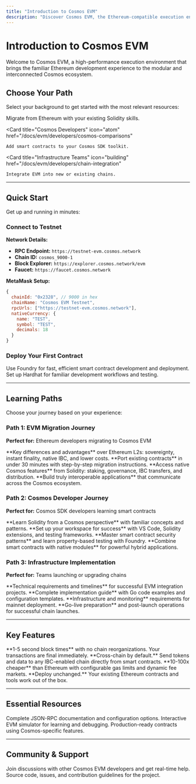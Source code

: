 ```yaml
---
title: "Introduction to Cosmos EVM"
description: "Discover Cosmos EVM, the Ethereum-compatible execution environment built for the sovereign, interoperable Cosmos ecosystem."
---
```


# Introduction to Cosmos EVM

Welcome to Cosmos EVM, a high-performance execution environment that brings the familiar Ethereum development experience to the modular and interconnected Cosmos ecosystem.

## Choose Your Path

Select your background to get started with the most relevant resources:

<CardGroup cols={3}>
  <Card
    title="EVM Developers"
    icon="ethereum"
    href="/docs/evm/developers"
  >
    Migrate from Ethereum with your existing Solidity skills.
  </Card>

  <Card
    title="Cosmos Developers"
    icon="atom"
    href="/docs/evm/developers/cosmos-comparisons"
  >
    Add smart contracts to your Cosmos SDK toolkit.
  </Card>

  <Card
    title="Infrastructure Teams"
    icon="building"
    href="/docs/evm/developers/chain-integration"
  >
    Integrate EVM into new or existing chains.
  </Card>
</CardGroup>

---

## Quick Start

Get up and running in minutes:

### Connect to Testnet

**Network Details:**
- **RPC Endpoint:** `https://testnet-evm.cosmos.network`
- **Chain ID:** `cosmos_9000-1`
- **Block Explorer:** `https://explorer.cosmos.network/evm`
- **Faucet:** `https://faucet.cosmos.network`

**MetaMask Setup:**
```javascript
{
  chainId: "0x2328", // 9000 in hex
  chainName: "Cosmos EVM Testnet",
  rpcUrls: ["https://testnet-evm.cosmos.network"],
  nativeCurrency: {
    name: "TEST",
    symbol: "TEST",
    decimals: 18
  }
}
```

### Deploy Your First Contract

<CardGroup cols={2}>
  <Card title="Foundry Guide" icon="hammer" href="/docs/evm/developers/tooling-and-resources/foundry-guide">
    Use Foundry for fast, efficient smart contract development and deployment.
  </Card>

  <Card title="Hardhat Integration" icon="wrench" href="/docs/evm/developers/tooling-and-resources/hardhat-guide">
    Set up Hardhat for familiar development workflows and testing.
  </Card>
</CardGroup>

---

## Learning Paths

Choose your journey based on your experience:

### Path 1: EVM Migration Journey
**Perfect for:** Ethereum developers migrating to Cosmos EVM

<CardGroup cols={2}>
  <Card title="1. Understanding the Platform" icon="lightbulb" href="/docs/evm/why-cosmos-evm">
    **Key differences and advantages** over Ethereum L2s: sovereignty, instant finality, native IBC, and lower costs.
  </Card>

  <Card title="2. Quick Migration Guide" icon="rocket" href="/docs/evm/developers/ethereum-migration">
    **Port existing contracts** in under 30 minutes with step-by-step migration instructions.
  </Card>

  <Card title="3. Precompiled Contracts" icon="box" href="/docs/evm/developers/precompiles">
    **Access native Cosmos features** from Solidity: staking, governance, IBC transfers, and distribution.
  </Card>

  <Card title="4. Cross-Chain Integration" icon="link" href="/docs/evm/developers/ibc-integration">
    **Build truly interoperable applications** that communicate across the Cosmos ecosystem.
  </Card>
</CardGroup>

### Path 2: Cosmos Developer Journey
**Perfect for:** Cosmos SDK developers learning smart contracts

<CardGroup cols={2}>
  <Card title="1. Smart Contract Fundamentals" icon="code" href="/docs/evm/developers/solidity-basics">
    **Learn Solidity from a Cosmos perspective** with familiar concepts and patterns.
  </Card>

  <Card title="2. Development Environment" icon="settings" href="/docs/evm/developers/development-environment">
    **Set up your workspace for success** with VS Code, Solidity extensions, and testing frameworks.
  </Card>

  <Card title="3. Testing & Security" icon="shield" href="/docs/evm/developers/testing-guide">
    **Master smart contract security patterns** and learn property-based testing with Foundry.
  </Card>

  <Card title="4. Integration Patterns" icon="puzzle-piece" href="/docs/evm/developers/cosmos-integration">
    **Combine smart contracts with native modules** for powerful hybrid applications.
  </Card>
</CardGroup>

### Path 3: Infrastructure Implementation
**Perfect for:** Teams launching or upgrading chains

<CardGroup cols={2}>
  <Card title="1. Planning Guide" icon="clipboard-list" href="/docs/evm/developers/implementation-planning">
    **Technical requirements and timelines** for successful EVM integration projects.
  </Card>

  <Card title="2. Integration Steps" icon="cog" href="/docs/evm/developers/chain-integration">
    **Complete implementation guide** with Go code examples and configuration templates.
  </Card>

  <Card title="3. Production Setup" icon="server" href="/docs/evm/developers/production-deployment">
    **Infrastructure and monitoring** requirements for mainnet deployment.
  </Card>

  <Card title="4. Launch Checklist" icon="check-circle" href="/docs/evm/developers/launch-guide">
    **Go-live preparation** and post-launch operations for successful chain launches.
  </Card>
</CardGroup>

---

## Key Features

<CardGroup cols={2}>
  <Card title="Instant Finality" icon="zap">
    **1-5 second block times** with no chain reorganizations. Your transactions are final immediately.
  </Card>

  <Card title="Native IBC" icon="globe">
    **Cross-chain by default.** Send tokens and data to any IBC-enabled chain directly from smart contracts.
  </Card>

  <Card title="Lower Costs" icon="dollar-sign">
    **10-100x cheaper** than Ethereum with configurable gas limits and dynamic fee markets.
  </Card>

  <Card title="Full EVM Compatibility" icon="cpu">
    **Deploy unchanged.** Your existing Ethereum contracts and tools work out of the box.
  </Card>
</CardGroup>

---

## Essential Resources

<CardGroup cols={3}>
  <Card title="API Reference" icon="book-open" href="/docs/api-reference/evm">
    Complete JSON-RPC documentation and configuration options.
  </Card>

  <Card title="EVM Opcode Sandbox" icon="terminal" href="/docs/evm/developers/evm-opcode-sandbox">
    Interactive EVM simulator for learning and debugging.
  </Card>

  <Card title="Contract Examples" icon="file-code" href="/docs/evm/developers/smart-contracts">
    Production-ready contracts using Cosmos-specific features.
  </Card>
</CardGroup>

---

## Community & Support

<CardGroup cols={2}>
  <Card title="Developer Discord" icon="message-circle" href="https://discord.gg/cosmosnetwork">
    Join discussions with other Cosmos EVM developers and get real-time help.
  </Card>

  <Card title="GitHub Repository" icon="github" href="https://github.com/cosmos/evm">
    Source code, issues, and contribution guidelines for the project.
  </Card>
</CardGroup>